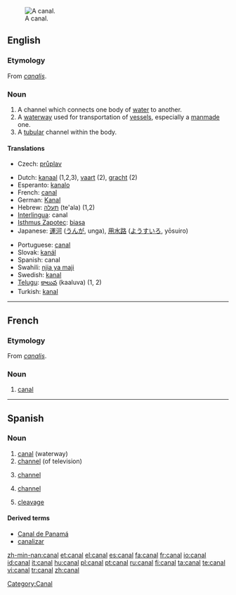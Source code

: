[[Image:Mittellandkanal near minden germany.jpg|thumb|right|A canal.]]
==English==

===Etymology===
From {{L.}} ''[[canalis]]''.

===Noun===
{{wikipedia}}{{en-noun}}

# A channel which connects one body of [[water]] to another.
# A [[waterway]] used for transportation of [[vessel]]s, especially a [[manmade]] one.
# A [[tubular]] channel within the body.

====Translations====
{{trans-top|waterway used for transportation of vessels}}
*Czech: [[průplav]] {{m}}
{{trans-mid}}
{{trans-bottom}}
{{checktrans-top}}
*Dutch: [[kanaal]] {{n}} (1,2,3), [[vaart]] {{f}} (2), [[gracht]] {{f}} (2)
*Esperanto: [[kanalo]]
*French: [[#French|canal]] {{m}}
*German: [[Kanal]] {{m}}
*Hebrew: [[תעלה]] (te'ala) {{f}} (1,2)
*[[Interlingua]]: canal
*[[Isthmus Zapotec]]: [[biasa]]
*Japanese: [[運河]] ([[うんが]], unga), [[用水路]] ([[ようすいろ]], yōsuiro)
{{trans-mid}}
*Portuguese: [[#Portuguese|canal]] {{m}}
*Slovak: [[kanál]] {{m|Slovak}}
*Spanish: canal {{m}}
*Swahili: [[njia ya maji]]
*Swedish: [[kanal]] {{c}}
*[[Telugu]]: [[కాలువ]] (kaaluva) (1, 2)
*Turkish: [[kanal]]
{{trans-bottom}}

----

==French==

===Etymology===
From {{L.}} ''[[canalis]]''.

===Noun===
{{fr-noun|m|plural=canaux}}

# [[#English|canal]]

[[Category:Canal]]

----
==Spanish==

===Noun===
{{es-noun-m|canales}}

# [[canal]] (waterway)
# [[channel]] (of television)
# {{communication|lang=es}} [[channel]] 
# {{chemistry|lang=es}} [[channel]]
# [[cleavage]]

====Derived terms====
*[[Canal de Panamá]]
*[[canalizar]]

[[zh-min-nan:canal]]
[[et:canal]]
[[el:canal]]
[[es:canal]]
[[fa:canal]]
[[fr:canal]]
[[io:canal]]
[[id:canal]]
[[it:canal]]
[[hu:canal]]
[[pl:canal]]
[[pt:canal]]
[[ru:canal]]
[[fi:canal]]
[[ta:canal]]
[[te:canal]]
[[vi:canal]]
[[tr:canal]]
[[zh:canal]]